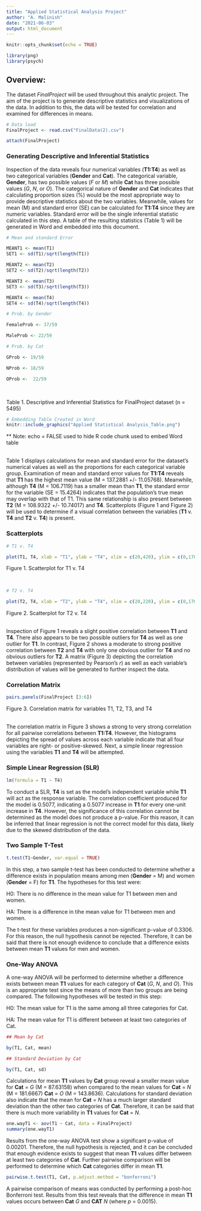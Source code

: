 ```yaml
---
title: "Applied Statistical Analysis Project"
author: "A. Malinish"
date: "2021-06-03"
output: html_document
---
```


```r
knitr::opts_chunk$set(echo = TRUE)

library(png)
library(psych)
```

## Overview:

The dataset *FinalProject* will be used throughout this analytic project. The aim of the project is to generate descriptive statistics and visualizations of the data. In addition to this, the data will be tested for correlation and examined for differences in means.
<br>

```r
# Data load
FinalProject <- read.csv("FinalData(2).csv")

attach(FinalProject)
```

### Generating Descriptive and Inferential Statistics

Inspection of the data reveals four numerical variables (**T1:T4**) as well as two categorical variables (**Gender** and **Cat**). The categorical variable, **Gender**, has two possible values (*F* or *M*) while **Cat** has three possible values (*G*, *N*, or *O*). The categorical nature of **Gender** and **Cat** indicates that calculating proportion sizes (%) would be the most appropriate way to provide descriptive statistics about the two variables. Meanwhile, values for mean (M)  and standard error (SE) can be calculated for **T1:T4** since they are numeric variables. Standard error will be the single inferential statistic calculated in this step. A table of the resulting statistics (Table 1) will be generated in Word and embedded into this document.
<br>

```r
# Mean and standard Error

MEANT1 <- mean(T1)
SET1 <- sd(T1)/sqrt(length(T1))

MEANT2 <- mean(T2)
SET2 <- sd(T2)/sqrt(length(T2))

MEANT3 <- mean(T3)
SET3 <- sd(T3)/sqrt(length(T3))

MEANT4 <- mean(T4)
SET4 <- sd(T4)/sqrt(length(T4))

# Prob. by Gender

FemaleProb <- 37/59

MaleProb <- 22/59

# Prob. by Cat

GProb <- 19/59

NProb <- 18/59

OProb <-  22/59
```
<br>


Table 1. Descriptive and Inferential Statistics for FinalProject dataset (n = 5495)

```r
# Embedding Table Created in Word
knitr::include_graphics("Applied Statistical Analysis_Table.png")
```

** Note: echo = FALSE used to hide R code chunk used to embed Word table
<br>
<br>

Table 1 displays calculations for mean and standard error for the dataset's numerical values as well as the proportions for each categorical variable group. Examination of mean and standard error values for **T1:T4** reveals that **T1** has the highest mean value (M = 137.2881 +/- 11.05768). Meanwhile, although **T4** (M = 106.7119) has a smaller mean than **T1**, the standard error for the variable (SE = 15.4264) indicates that the population's true mean may overlap with that of T1. This same relationship is also present between **T2** (M = 108.9322 +/- 10.74017) and **T4**. Scatterplots (Figure 1 and Figure 2) will be used to determine if a visual correlation between the variables (**T1** v. **T4** and **T2** v. **T4**) is present.

### Scatterplots

```r
# T1 v. T4

plot(T1, T4, xlab = "T1", ylab = "T4", xlim = c(20,420), ylim = c(0,170), main = "T1 vs. T4")

```

Figure 1. Scatterplot for T1 v. T4

<br>

```r
# T2 v. T4

plot(T2, T4, xlab = "T2", ylab = "T4", xlim = c(20,220), ylim = c(0,170), main = "T2 vs. T4")
```

Figure 2. Scatterplot for T2 v. T4
<br>
<br>

Inspection of Figure 1 reveals a slight positive correlation between **T1** and **T4**. There also appears to be two possible outliers for **T4** as well as one outlier for **T1**. In contrast, Figure 2 shows a moderate to strong positive correlation between **T2** and **T4** with only one obvious outlier for **T4** and no obvious outliers for **T2**. A matrix (Figure 3) depicting the correlation between variables (represented by Pearson's *r*) as well as each variable's distribution of values will be generated to further inspect the data.
<br>

### Correlation Matrix
```r
pairs.panels(FinalProject [3:6])
```

Figure 3. Correlation matrix for variables T1, T2, T3, and T4
<br>
<br>

The correlation matrix in Figure 3 shows a strong to very strong correlation for all pairwise correlations between **T1:T4**. However, the histograms depicting the spread of values across each variable indicate that all four variables are right- or positive-skewed. Next, a simple linear regression using the variables **T1** and **T4** will be attempted.

### Simple Linear Regression (SLR)

```r
lm(formula = T1 ~ T4)
```

To conduct a SLR, **T4** is set as the model's independent variable while **T1** will act as the response variable. The correlation coefficient produced for the model is 0.5077, indicating a 0.5077 increase in **T1** for every one-unit increase in **T4**. However, the significance of this correlation cannot be determined as the model does not produce a p-value. For this reason, it can be inferred that linear regression is not the correct model for this data, likely due to the skewed distribution of the data. 

### Two Sample T-Test
```r
t.test(T1~Gender, var.equal = TRUE)
```

In this step, a two sample t-test has been conducted to determine whether a difference exists in population means among men (**Gender** = M) and women (**Gender** = F) for **T1**. The hypotheses for this test were:

H0: There is no difference in the mean value for T1 between men and women.

HA: There is a difference in tihe mean value for T1 between men and women.

The t-test for these variables produces a non-significant p-value of 0.3306. For this reason, the null hypothesis cannot be rejected. Therefore, it can be said that there is not enough evidence to conclude that a difference exists between mean **T1** values for men and women.
<br>

### One-Way ANOVA

A one-way ANOVA will be performed to determine whether a difference exists between mean **T1** values for each category of **Cat** (*G*, *N*, and *O*). This is an appropriate test since the means of more than two groups are being compared. The following hypotheses will be tested in this step:

H0: The mean value for T1 is the same among all three categories for Cat.

HA: The mean value for T1 is different between at least two categories of Cat.
<br>

```r
## Mean by Cat

by(T1, Cat, mean)

## Standard Deviation by Cat

by(T1, Cat, sd)

```

Calculations for mean **T1** values by **Cat** group reveal a smaller mean value for **Cat** = *G* (M = 87.63158) when compared to the mean values for **Cat** = *N* (M = 181.6667) **Cat** = *O* (M = 143.8636). Calculations for standard deviation also indicate that the mean for **Cat** = *N* has a much larger standard deviation than the other two categories of **Cat**. Therefore, it can be said that there is much more variability in **T1** values for **Cat** = *N*.
<br>
```r
one.wayT1 <- aov(T1 ~ Cat, data = FinalProject)
summary(one.wayT1)

```

Results from the one-way ANOVA test show a significant p-value of 0.00201. Therefore, the null hypothesis is rejected, and it can be concluded that enough evidence exists to suggest that mean **T1** values differ between at least two categories of **Cat**. Further pairwise comparison will be performed to determine which **Cat** categories differ in mean **T1**.
<br>
```r
pairwise.t.test(T1, Cat, p.adjust.method = "bonferroni")
```

A pairwise comparison of means was conducted by performing a post-hoc Bonferroni test. Results from this test reveals that the difference in mean **T1** values occurs between **Cat** *G* and **CAT** *N* (where *p* = 0.0015).
